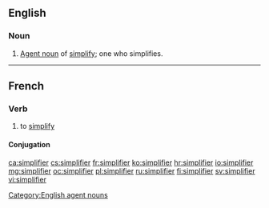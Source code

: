 ==English==

===Noun===
{{en-noun}}

# [[agent noun|Agent noun]] of [[simplify]]; one who simplifies.

[[Category:English agent nouns]]

----

==French==

===Verb===
{{fr-verb}}

# to [[simplify]]

====Conjugation====
{{fr-conj-er|simplifi}}

[[ca:simplifier]]
[[cs:simplifier]]
[[fr:simplifier]]
[[ko:simplifier]]
[[hr:simplifier]]
[[io:simplifier]]
[[mg:simplifier]]
[[oc:simplifier]]
[[pl:simplifier]]
[[ru:simplifier]]
[[fi:simplifier]]
[[sv:simplifier]]
[[vi:simplifier]]
